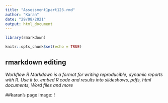 ```yaml
---
title: "Assessment1part123.rmd"
author: "Karan"
date: "29/08/2021"
output: html_document
---
```

```r
library(rmarkdown)
```


```r
knitr::opts_chunk$set(echo = TRUE)
```
## rmarkdown editing 
*Workflow R Markdown is a format for writing reproducible, dynamic reports with R. Use it to. embed R code and results into slideshows, pdfs, html documents, Word files and more*

##karan's page 
image: ! [](C:\Users\karan\Downloads/sydney.jpg)